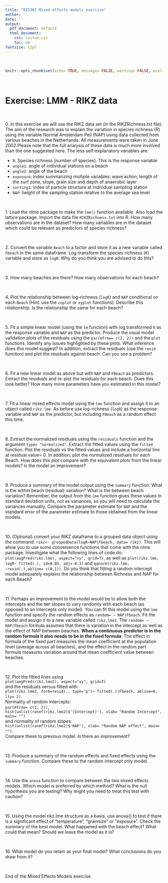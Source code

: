 ```yaml
---
title: "BI5302 Mixed effects models exercise"
author: ''
date: ''
output:
  pdf_document: default
  html_document:
    css: custom.css
    toc: no
fontsize: 12pt
---
```


\  

```r
knitr::opts_chunk$set(echo= TRUE, message= FALSE, warning= FALSE, eval= FALSE, cache= FALSE, fig.height= 6)
```

\  

# Exercise: LMM - RIKZ data

\  

0\. In this exercise we will use the RIKZ data set (in the RIKZRichness.txt file). The aim of the research was to explain the variation in species richness (R) using the variable Normal Amsterdam Peil (NAP) using data collected from various beaches in the Netherlands. All measurements were taken in June 2002.Please note that the full analysis of these data is much more involved than the one suggested here.
The less self-explanatory variables are:

  + `R`: Species richness (number of species). This is the response variable
  + `angle1`: angle of individual stations on a beach
  + `angle2`: angle of the beach
  + `exposure`: index summarizing multiple variables: wave action, length of the surf zone, slope, grain size and depth of anaerobic layer
  + `sorting1`: index of particle structure at individual sampling station
  + `NAP`: height of the sampling station relative to the average sea level

\  

1\. Load the nlme package to make the `lme()` function available. Also load the lattice package. Import the data file `RIKZRichness.txt` into R. How many observations are in the dataset? How many variables are in the dataset which could be relevant as predictors of species richness? 

\  

2\. Convert the variable `Beach` to a factor and store it as a new variable called `Fbeach` in the same dataframe. Log-transform the species richness (`R`) variable and store as `logR`. Why do you think you are advised to do this? 

\  

3\. How many beaches are there? How many observations for each beach? 

\  

4\. Plot the relationship between log-richness (`logR`) and `NAP` conditional on each `Beach` (Hint: use the `coplot` or `xyplot` functions). Describe this relationship. Is the relationship the same for each beach?

\  

5\. Fit a simple linear model (using the `lm` function) with log transformed `R` as the response variable and `NAP` as the predictor. Produce the usual model validation plots of the residuals using the `par(mfrow= c(2, 2))` and the `plot` functions. Identify any issues highlighted by these plots. What inference does this model suggest? In addition, extract the residuals (use the `resid` function) and plot the residuals against beach. Can you see a problem?

\  

6\. Fit a new linear model as above but with `NAP` and `FBeach` as predictors. Extract the residuals and re-plot the residuals for each beach. Does this look better? How many more parameters have you estimated in this model? 

\  

7\. Fit a linear mixed effects model using the `lme` function and assign it to an object called `rikz.lme`. As before use log-richness (`logR`) as the response variable and `NAP` as the predictor, but including `FBeach` as a random effect this time.

\  

8\. Extract the normalized residuals using the `residuals` function and the argument `type= "normalized"`. Extract the fitted values using the `fitted` function. Plot the residuals vs the fitted values and include a horizontal line at residual value= 0. In addition, plot the normalized residuals for each Beach. How does this plot compare with the equivalent plots from the linear models? Is the model an improvement?

\  

9\. Produce a summary of the model output using the `summary` function. What is the within beach (residual) variation? What is the between beach variation? Remember, the output from the `lme` function gives these values in standard deviation units, not as variances, so you will need to calculate the variances manually. Compare the parameter estimate for `NAP` and the standard error of the parameter estimate to those obtained from the linear models. 

\  

10\. (Optional) convert your RIKZ dataframe to a grouped data object using the command: `rikz<- groupedData(logR~NAP|Fbeach, data= rikz)`. This will allow you to use some convenience functions that come with the nlme package. Investigate what the following lines of code do: `plot(augPred(rikz.lme), aspect="xy", grid=T)`, as well as `plot(rikz.lme, logR~ fitted(.), id=0.05, adj=-0.3)` and `qqnorm(rikz.lme, ~resid(.),abline= c(0,1))`. Do you think that fitting a random intercept model adequately explains the relationship between Richness and NAP for each Beach?
 
\  

11\. Perhaps an improvement to the model would be to allow both the intercepts and the `NAP` slopes to vary randomly with each beach (as opposed to an intercepts only model). You can fit this model using the `lme` function and specify the random effects as `random= ~ NAP|Fbeach`. Fit the model and assign it to a new variable called `rikz.lme2`. The `random= ~ NAP|Fbeach` formula assumes that there is variation in the intercept as well as the effect of NAP between beaches. **When a continuous predictor is in the random formula it also needs to be in the fixed formula**: The effect in formula of the fixed part measures the mean coefficient at the population level (average across all beaches), and the effect in the random part formula measures variation around that mean coefficient value between beaches. 
 
\  

12\. Plot the fitted lines using
\
`plot(augPred(rikz.lme2), aspect="xy", grid=T)`
\
and the residuals versus fitted with 
\
`plot(rikz.lme2, form=resid(., type="p")~ fitted(.)|Fbeach, abline=0, lty= 2)`. 
\
Normality of random intercepts: 
\
`par(mfrow= c(1, 2))`,
\
`hist(unlist(ranef(rikz.lme2)$'(Intercept)'), xlab= "Random Intercept", main= "")` 
\
and normality of random slopes:
\
`hist(unlist(ranef(rikz.lme2)$'NAP'), xlab= "Random NAP effect", main= "")`. 
\
Compare these to previous model. Is there an improvement?

\  

13\. Produce a summary of the random effects and fixed effects using the `summary` function. Compare these to the random intercept only model. 

\  

14\. Use the `anova` function to compare between the two mixed effects models. Which model is preferred by which method? What is the null hypothesis you are testing? Why might you need to treat this test with caution?  

\  

15\. Using the model rikz.lme structure as a basis, use anova() to test if there is a significant effect of “temperature”, “grainsize” or “exposure”. Check the summary of the best model. What happened with the beach effect? What could that mean? Should we leave the model as it is?  

\  

16\. What model do you retain as your final model? What conclusions do you draw from it? 

\  

End of the Mixed Effects Models exercise.

\  

